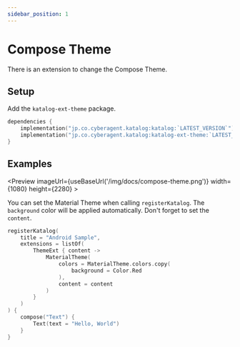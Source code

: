 ```yaml
---
sidebar_position: 1
---
```



# Compose Theme
There is an extension to change the Compose Theme.

## Setup
Add the `katalog-ext-theme` package.

```kotlin
dependencies {
    implementation("jp.co.cyberagent.katalog:katalog:`LATEST_VERSION`")
    implementation("jp.co.cyberagent.katalog:katalog-ext-theme:`LATEST_VERSION`")
}
```

## Examples
<Preview
    imageUrl={useBaseUrl('/img/docs/compose-theme.png')}
    width={1080}
    height={2280} >

You can set the Material Theme when calling `registerKatalog`.
The `background` color will be applied automatically.
Don't forget to set the `content`.

```kotlin {4-12}
registerKatalog(
    title = "Android Sample",
    extensions = listOf(
        ThemeExt { content ->
            MaterialTheme(
                colors = MaterialTheme.colors.copy(
                    background = Color.Red
                ),
                content = content
            )
        }
    )
) {
    compose("Text") {
        Text(text = "Hello, World")
    }
}
```

</Preview>
